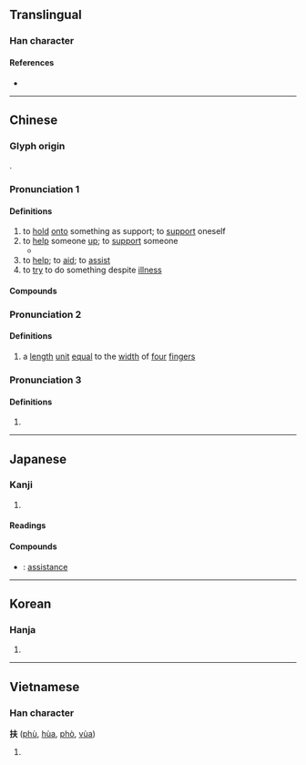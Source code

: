 {{also|扷|抚}}
{{character info/new}}
==Translingual==

===Han character===
{{Han char|rn=64|rad=手|as=04|sn=7|four=55030|canj=QQO|ids=⿰扌夫}}

====References====
* {{Han ref|kx=0419.050|dkj=11840|dj=0765.280|hdz=31833.020|uh=6276|ud=25206|bh=A7DF|bd=42975}}

----

==Chinese==
{{zh-forms}}

===Glyph origin===
{{Han etym}}
{{Han compound|手|alt1=扌|夫|ls=psc|c1=s|c2=p}}.

===Pronunciation 1===
{{zh-pron
|m=fú
|c=fu4
|h=pfs=fù
|md=hô/può/hù
|mn_note=hù - literary; può - to pardon, to forgive; hô - to hold onto something as support, to support
|mn=hû/phô͘
|mn_note=hû - literary; phô͘ - vernacular
|mn-t=hu5
|w=3vu
|mc=1
|oc=y,2
|cat=v
}}

====Definitions====
{{zh-hanzi}}

# to [[hold]] [[onto]] something as support; to [[support]] oneself
# to [[help]] someone [[up]]; to [[support]] someone
#* {{zh-x|我 摔倒 之後，媽 跑 過來 扶 我，爸 卻 揮手 要 她 走開。|After I fell down, Mom ran over and '''helped me up''', but Dad waved her away.|ref={{w|Erma Bombeck}}, in translation as ''《父亲的爱》''}}
# to [[help]]; to [[aid]]; to [[assist]]
# to [[try]] to do something despite [[illness]]

====Compounds====
{{zh-der|山有扶蘇|人扶人興|患難相扶|家扶中心|弱柳扶風|一木難扶|兩瞽相扶|匡扶|扶養|扶危翼傾|扶持|扶疏|拯溺扶危|扶危持顛|扶腰|扶傾濟弱|扶手匣|扶義|扶急持傾|扶輿|扶桑花|拽耙扶犁|撐扶|扶側|扶綱|扶頭酒|扶弱抑強|扶同硬證|救困扶危|扶上馬|扶危|手扶|扶乩|扶同|扶老|扶危定傾|扶搖|扶風|攜幼扶老|扶善懲惡|扶柩|扶立|拽欛扶犁|扶東倒西|扶翼|扶植|扶杖|扶策|持危扶顛|搊扶|扶危濟困|攜扶|扶危定亂|扶鸞|濟弱扶危|扶頭|攜老扶幼|濟困扶危|扶危救困|扶筇|枝葉扶疏|扶丞|濟弱扶傾|扶伏|抑強扶弱|攙扶婆|扶梯|扶搖直上|扶顛持危|扶竹|扶輪社|扶老攜幼|攜老扶弱|扶掖|扶手|扶正|扶正黜邪|攙扶|救死扶傷|扶餘國|扶同詿誤|扶幼週|擔扶|扶住|扶病|搭扶定|扶靈|扶危拯溺|扶桑|扶箕|扶床|東扶西倒|扶引|扶助|扶直|搭扶|拯危扶溺|扶牆摸壁|扶將|扶堂屋|醫務扶助|越扶越醉|龍門扶風|繼絕扶傾|花木扶疏|電扶梯|除惡扶善|鋤強扶弱|雙扶}}

===Pronunciation 2===
{{zh-pron
|m=fū
|mc=2
|oc=n,1
|cat=n
}}

====Definitions====
{{zh-hanzi}}

# a [[length]] [[unit]] [[equal]] to the [[width]] of [[four]] [[finger]]s

===Pronunciation 3===
{{zh-pron
|m=pú
|cat=v
}}

====Definitions====
{{zh-hanzi}}

# {{zh-only|扶服}}

{{zh-cat|Elementary}}

----

==Japanese==

===Kanji===
{{ja-kanji|grade=c|rs=手04}}

# {{defn|lang=ja|sort=手04}}

====Readings====
{{ja-readings
|goon=ぶ
|kanon=ふ
|kun=たす-ける
}}

====Compounds====
* {{ja-r|扶%翼|ふ%よく}}: [[assistance]]

----

==Korean==

===Hanja===
{{ko-hanja|hangeul=부|eumhun=|rv=bu|mr=pu|y=pu}}

# {{defn|lang=ko|sort=手04}}

----

==Vietnamese==

===Han character===
'''扶''' ([[phù]], [[hùa]], [[phò]], [[vùa]])

# {{defn|lang=vi}}

{{cln|vi|Han tu}}